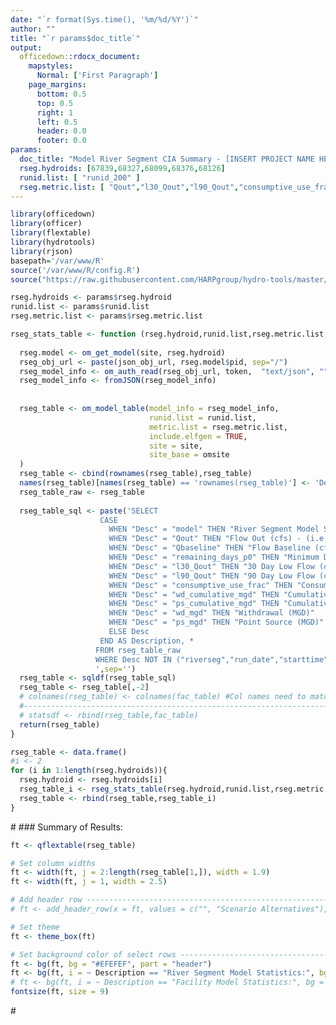 ```yaml
---
date: "`r format(Sys.time(), '%m/%d/%Y')`"
author: ""
title: "`r params$doc_title`"
output: 
  officedown::rdocx_document:
    mapstyles:
      Normal: ['First Paragraph']
    page_margins:
      bottom: 0.5
      top: 0.5
      right: 1
      left: 0.5
      header: 0.0
      footer: 0.0
params: 
  doc_title: "Model River Segment CIA Summary - [INSERT PROJECT NAME HERE]"
  rseg.hydroids: [67839,68327,68099,68376,68126]
  runid.list: [ "runid_200" ]
  rseg.metric.list: [ "Qout","l30_Qout","l90_Qout","consumptive_use_frac","wd_cumulative_mgd","ps_cumulative_mgd","wd_mgd","ps_mgd" ]
---
```



```r
library(officedown)
library(officer)
library(flextable)
library(hydrotools)
library(rjson)
basepath='/var/www/R'
source('/var/www/R/config.R')
source("https://raw.githubusercontent.com/HARPgroup/hydro-tools/master/VAHydro-2.0/find_name.R") #Used during development
```

```r
rseg.hydroids <- params$rseg.hydroid
runid.list <- params$runid.list
rseg.metric.list <- params$rseg.metric.list
```



```r
rseg_stats_table <- function (rseg.hydroid,runid.list,rseg.metric.list,site,omsite){
  
  rseg.model <- om_get_model(site, rseg.hydroid)
  rseg_obj_url <- paste(json_obj_url, rseg.model$pid, sep="/")
  rseg_model_info <- om_auth_read(rseg_obj_url, token,  "text/json", "")
  rseg_model_info <- fromJSON(rseg_model_info)
  
  
  rseg_table <- om_model_table(model_info = rseg_model_info,
                               runid.list = runid.list,
                               metric.list = rseg.metric.list,
                               include.elfgen = TRUE,
                               site = site,
                               site_base = omsite
  )
  rseg_table <- cbind(rownames(rseg_table),rseg_table)
  names(rseg_table)[names(rseg_table) == 'rownames(rseg_table)'] <- 'Desc'
  rseg_table_raw <- rseg_table
  
  rseg_table_sql <- paste('SELECT
                    CASE
                      WHEN "Desc" = "model" THEN "River Segment Model Statistics:"
                      WHEN "Desc" = "Qout" THEN "Flow Out (cfs) - (i.e mean flow)"
                      WHEN "Desc" = "Qbaseline" THEN "Flow Baseline (cfs)"
                      WHEN "Desc" = "remaining_days_p0" THEN "Minimum Days of Storage Remaining"
                      WHEN "Desc" = "l30_Qout" THEN "30 Day Low Flow (cfs) (i.e drought flow)"
                      WHEN "Desc" = "l90_Qout" THEN "90 Day Low Flow (cfs) (i.e drought flow)"
                      WHEN "Desc" = "consumptive_use_frac" THEN "Consumptive Use Fraction"
                      WHEN "Desc" = "wd_cumulative_mgd" THEN "Cumulative Withdrawal (MGD)"
                      WHEN "Desc" = "ps_cumulative_mgd" THEN "Cumulative Point Source (MGD)"
                      WHEN "Desc" = "wd_mgd" THEN "Withdrawal (MGD)"
                      WHEN "Desc" = "ps_mgd" THEN "Point Source (MGD)"
                      ELSE Desc
                    END AS Description, *
                   FROM rseg_table_raw
                   WHERE Desc NOT IN ("riverseg","run_date","starttime","endtime","richness_change_abs","richness_change_pct","runid")
                   ',sep='')
  rseg_table <- sqldf(rseg_table_sql)
  rseg_table <- rseg_table[,-2]
  # colnames(rseg_table) <- colnames(fac_table) #Col names need to match before rbind
  #-------------------------------------------------------------------------------
  # statsdf <- rbind(rseg_table,fac_table)
  return(rseg_table)
}
```


```r
rseg_table <- data.frame()
#i <- 2
for (i in 1:length(rseg.hydroids)){
  rseg.hydroid <- rseg.hydroids[i]
  rseg_table_i <- rseg_stats_table(rseg.hydroid,runid.list,rseg.metric.list,site,omsite)
  rseg_table <- rbind(rseg_table,rseg_table_i)
}
```


#<!---BLOCK_LANDSCAPE_START--->
### Summary of Results:
```r
ft <- qflextable(rseg_table)

# Set column widths
ft <- width(ft, j = 2:length(rseg_table[1,]), width = 1.9)
ft <- width(ft, j = 1, width = 2.5)

# Add header row -----------------------------------------------------------------------------------
# ft <- add_header_row(x = ft, values = c("", "Scenario Alternatives"),colwidths = c(3, 4))

# Set theme
ft <- theme_box(ft)

# Set background color of select rows --------------------------------------------------------------
ft <- bg(ft, bg = "#EFEFEF", part = "header")
ft <- bg(ft, i = ~ Description == "River Segment Model Statistics:", bg = "#EFEFEF", part = "body")
# ft <- bg(ft, i = ~ Description == "Facility Model Statistics:", bg = "#EFEFEF", part = "body")
fontsize(ft, size = 9)
```
#<!---BLOCK_LANDSCAPE_STOP--->

